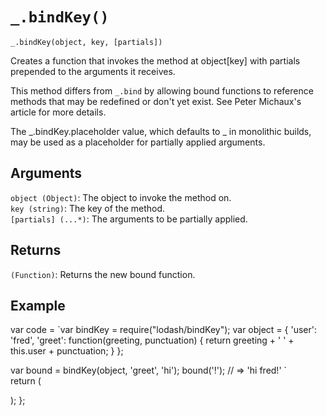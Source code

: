 # `_.bindKey()`

`_.bindKey(object, key, [partials])`

Creates a function that invokes the method at object[key] with partials prepended to the arguments it receives.

This method differs from `_.bind` by allowing bound functions to reference methods that may be redefined or don't yet exist. See Peter Michaux's article for more details.

The _.bindKey.placeholder value, which defaults to _ in monolithic builds, may be used as a placeholder for partially applied arguments.

## Arguments
`object (Object)`: The object to invoke the method on.  
`key (string)`: The key of the method.  
`[partials] (...*)`: The arguments to be partially applied.

## Returns
`(Function)`: Returns the new bound function.

## Example


var code =  `var bindKey = require("lodash/bindKey");
var object = {
  'user': 'fred',
  'greet': function(greeting, punctuation) {
    return greeting + ' ' + this.user + punctuation;
  }
};
 
var bound = bindKey(object, 'greet', 'hi');
bound('!');
// => 'hi fred!'
`   
  return (
    <div>
      <Embed source={code} />
    </div>
  );
};

<Demo/>






